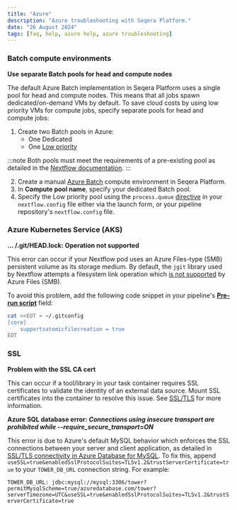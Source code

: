 ```yaml
---
title: "Azure"
description: "Azure troubleshooting with Seqera Platform."
date: "26 August 2024"
tags: [faq, help, azure help, azure troubleshooting]
---
```


### Batch compute environments

**Use separate Batch pools for head and compute nodes**

The default Azure Batch implementation in Seqera Platform uses a single pool for head and compute nodes. This means that all jobs spawn dedicated/on-demand VMs by default. To save cloud costs by using low priority VMs for compute jobs, specify separate pools for head and compute jobs:

1. Create two Batch pools in Azure:
    - One Dedicated
    - One [Low priority](https://learn.microsoft.com/en-us/azure/batch/batch-spot-vms#differences-between-spot-and-low-priority-vms)

:::note
Both pools must meet the requirements of a pre-existing pool as detailed in the [Nextflow documentation](https://www.nextflow.io/docs/latest/azure.html#requirements-on-pre-existing-named-pools).
::: 

2. Create a manual [Azure Batch](../compute-envs/azure-batch.mdx#manual) compute environment in Seqera Platform.
3. In **Compute pool name**, specify your dedicated Batch pool.
4. Specify the Low priority pool using the `process.queue` [directive](https://www.nextflow.io/docs/latest/process.html#queue) in your `nextflow.config` file either via the launch form, or your pipeline repository's `nextflow.config` file.

### Azure Kubernetes Service (AKS)

**... /.git/HEAD.lock: Operation not supported**

This error can occur if your Nextflow pod uses an Azure Files-type (SMB) persistent volume as its storage medium. By default, the `jgit` library used by Nextflow attempts a filesystem link operation which [is not supported](https://docs.microsoft.com/en-us/azure/storage/files/files-smb-protocol?tabs=azure-portal#limitations) by Azure Files (SMB). 

To avoid this problem, add the following code snippet in your pipeline's [**Pre-run script**](../launch/advanced.mdx#pre-and-post-run-scripts) field:

```bash
cat <<EOT > ~/.gitconfig
[core]
	supportsatomicfilecreation = true
EOT
```

### SSL

**Problem with the SSL CA cert**

This can occur if a tool/library in your task container requires SSL certificates to validate the identity of an external data source. Mount SSL certificates into the container to resolve this issue. See [SSL/TLS](../../version-24.2/enterprise/configuration/ssl_tls.mdx#configure-seqera-to-trust-your-private-certificate) for more information.

**Azure SQL database error: _Connections using insecure transport are prohibited while --require_secure_transport=ON_**

This error is due to Azure's default MySQL behavior which enforces the SSL connections between your server and client application, as detailed in [SSL/TLS connectivity in Azure Database for MySQL](https://learn.microsoft.com/en-us/azure/mysql/single-server/concepts-ssl-connection-security). To fix this, append `useSSL=true&enabledSslProtocolSuites=TLSv1.2&trustServerCertificate=true` to your `TOWER_DB_URL` connection string. For example:

`TOWER_DB_URL: jdbc:mysql://mysql:3306/tower?permitMysqlScheme=true/azuredatabase.com/tower?serverTimezone=UTC&useSSL=true&enabledSslProtocolSuites=TLSv1.2&trustServerCertificate=true`
